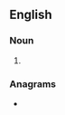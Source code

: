 ==English==

===Noun===
{{head|en|noun plural form}}

# {{plural of|copra|lang=en}}

===Anagrams===
* {{anagrams|en|Crapos}}